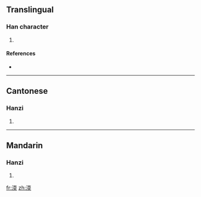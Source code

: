 ==Translingual==

===Han character===
{{Han char|rn=85|rad=水|as=09|sn=12|four=3113<sub>4</sub>|canj=水一月大 (EMBK)}}

# {{defn|Han|sort=水09}}

====References====
* {{Han ref|kx=0633.430|dkj=17760|dj=1040.030|hdz=31672.040|uh=6E1C|ud=28188|bh=D9F6|bd=55798}}

----

==Cantonese==

===Hanzi===
{{yue-hanzi|jyut=|y=nyun5}}

# {{defn|Cantonese}}

----

==Mandarin==

===Hanzi===
{{cmn-hanzi|pin=[[nuǎn]] ([[nuan3]])|wg=nuan<sup>3</sup>}}

# {{defn|Mandarin}}

[[fr:渜]]
[[zh:渜]]
